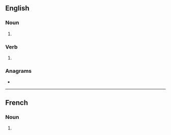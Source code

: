 ==English==

===Noun===
{{head|en|noun form}}

# {{plural of|en|quick}}

===Verb===
{{head|en|verb form}}

# {{en-third-person singular of|quick}}

===Anagrams===
* {{anagrams|en|a=cikqsu|squick}}

----

==French==

===Noun===
{{head|fr|noun plural form|g=m}}

# {{plural of|fr|quick}}